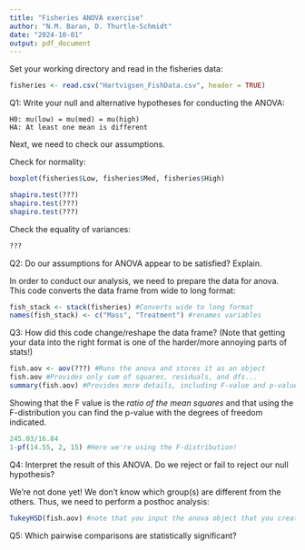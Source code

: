 ```yaml
---
title: "Fisheries ANOVA exercise"
author: "N.M. Baran, D. Thurtle-Schmidt"
date: "2024-10-01"
output: pdf_document
---
```



Set your working directory and read in the fisheries data:

```r
fisheries <- read.csv("Hartvigsen_FishData.csv", header = TRUE)
```

Q1: Write your null and alternative hypotheses for conducting the ANOVA:
    
    H0: mu(low) = mu(med) = mu(high)
    HA: At least one mean is different


Next, we need to check our assumptions.

Check for normality:
```r
boxplot(fisheries$Low, fisheries$Med, fisheries$High)
```
```r
shapiro.test(???)
shapiro.test(???)
shapiro.test(???)
```
Check the equality of variances:
```r
???
```
Q2: Do our assumptions for ANOVA appear to be satisfied? Explain.




In order to conduct our analysis, we need to prepare the data for anova. This code converts the data frame from wide to long format:
```r
fish_stack <- stack(fisheries) #Converts wide to long format
names(fish_stack) <- c("Mass", "Treatment") #renames variables
```
Q3: How did this code change/reshape the data frame? (Note that getting your data into the right format is one of the harder/more annoying parts of stats!)



```r
fish.aov <- aov(???) #Runs the anova and stores it as an object
fish.aov #Provides only sum of squares, residuals, and dfs...
summary(fish.aov) #Provides more details, including F-value and p-value!
```

Showing that the F value is the *ratio of the mean squares* and that using the F-distribution you can find the p-value with the degrees of freedom indicated.
```r
245.03/16.84
1-pf(14.55, 2, 15) #Here we're using the F-distribution!
```
Q4: Interpret the result of this ANOVA. Do we reject or fail to reject our null hypothesis?




We're not done yet! We don't know which group(s) are different from the others. Thus, we need to perform a posthoc analysis:
```r
TukeyHSD(fish.aov) #note that you input the anova object that you created above!
```
Q5: Which pairwise comparisons are statistically significant?
